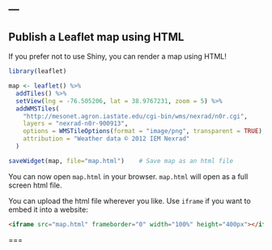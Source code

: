 ---
---

## Publish a Leaflet map using HTML

If you prefer not to use Shiny, you can render a map using HTML!

~~~r
library(leaflet)

map <- leaflet() %>%
  addTiles() %>%
  setView(lng = -76.505206, lat = 38.9767231, zoom = 5) %>%
  addWMSTiles(
    "http://mesonet.agron.iastate.edu/cgi-bin/wms/nexrad/n0r.cgi",
    layers = "nexrad-n0r-900913", 
    options = WMSTileOptions(format = "image/png", transparent = TRUE),
    attribution = "Weather data © 2012 IEM Nexrad"
  )

saveWidget(map, file="map.html")    # Save map as an html file
~~~

You can now open `map.html` in your browser. `map.html` will open as a full screen html file. 

You can upload the html file wherever you like. Use `iframe` if you want to embed it into a website:
```html
<iframe src="map.html" frameborder="0" width="100%" height="400px"></iframe>
```

===
